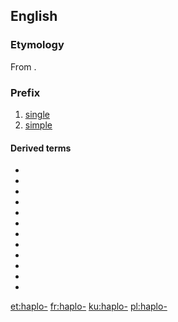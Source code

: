 ==English==

===Etymology===
From {{etyl|grc|en}} {{m|grc|ἁπλόος||single, simple}}.

===Prefix===
{{en-prefix}}

# [[single]]
# [[simple]]

====Derived terms====
* {{l|en|haploandesitic}}
* {{l|en|haplocheirus}}
* {{l|en|haplochromis}}
* {{l|en|haplocoelopsis}}
* {{l|en|haplogranitic}}
* {{l|en|haploid}}
* {{l|en|haplography}}
* {{l|en|haplogroup}}
* {{l|en|haplology}}
* {{l|en|haploscope}}
* {{l|en|haplotephritic}}
* {{l|en|haplotype}}

[[et:haplo-]]
[[fr:haplo-]]
[[ku:haplo-]]
[[pl:haplo-]]